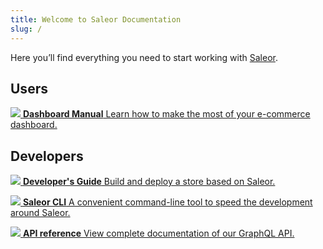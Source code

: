 ```yaml
---
title: Welcome to Saleor Documentation
slug: /
---
```



Here you’ll find everything you need to start working with [Saleor](https://saleor.io).

## Users

<CardGrid home>

[![](icons/using-saleor.svg) **Dashboard Manual** Learn how to make the most of your e-commerce dashboard.](dashboard/index.mdx)

</CardGrid>

## Developers

<CardGrid home>

[![](icons/getting-started.svg) **Developer's Guide** Build and deploy a store based on Saleor.](developer.mdx)

[![](icons/getting-started.svg) **Saleor CLI** A convenient command-line tool to speed the development around Saleor.](cli.mdx)

[![](icons/api-reference.svg) **API reference** View complete documentation of our GraphQL API.](developer/api-reference/api-reference.mdx)

</CardGrid>
